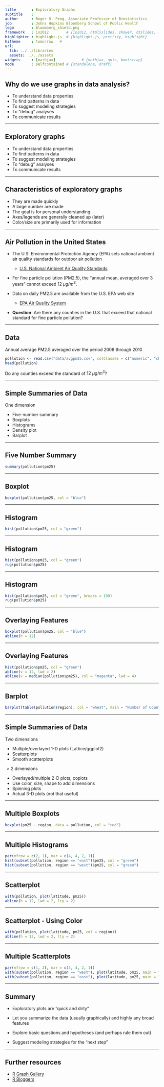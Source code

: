 ```yaml
---
title       : Exploratory Graphs
subtitle    : 
author      : Roger D. Peng, Associate Professor of Biostatistics 
job         : Johns Hopkins Bloomberg School of Public Health
logo        : bloomberg_shield.png
framework   : io2012        # {io2012, html5slides, shower, dzslides, ...}
highlighter : highlight.js  # {highlight.js, prettify, highlight}
hitheme     : tomorrow   # 
url:
  lib: ../../libraries
  assets: ../../assets
widgets     : [mathjax]            # {mathjax, quiz, bootstrap}
mode        : selfcontained # {standalone, draft}
---
```


## Why do we use graphs in data analysis? 

* To understand data properties
* To find patterns in data
* To suggest modeling strategies
* To "debug" analyses
* To communicate results

---

## Exploratory graphs

* <redtext>To understand data properties</redtext>
* <redtext>To find patterns in data</redtext>
* <redtext>To suggest modeling strategies</redtext>
* <redtext>To "debug" analyses</redtext>
* To communicate results

---

## Characteristics of exploratory graphs

* They are made quickly
* A large number are made
* The goal is for personal understanding
* Axes/legends are generally cleaned up (later)
* Color/size are primarily used for information

---

## Air Pollution in the United States

* The U.S. Environmental Protection Agency (EPA) sets national ambient
  air quality standards for outdoor air pollution

  * [U.S. National Ambient Air Quality Standards](http://www.epa.gov/air/criteria.html)

* For fine particle pollution (PM2.5), the "annual mean, averaged over
  3 years" cannot exceed $12~\mu g/m^3$.

* Data on daily PM2.5 are available from the U.S. EPA web site

  - [EPA Air Quality System](http://www.epa.gov/ttn/airs/airsaqs/detaildata/downloadaqsdata.htm)

* **Question**: Are there any counties in the U.S. that exceed that
  national standard for fine particle pollution?

---

## Data

Annual average PM2.5 averaged over the period 2008 through 2010

```r
pollution <- read.csv("data/avgpm25.csv", colClasses = c("numeric", "character", "factor", "numeric", "numeric"))
head(pollution)
```

Do any counties exceed the standard of $12~\mu g/m^3$?

---

## Simple Summaries of Data


One dimension

* Five-number summary
* Boxplots
* Histograms
* Density plot
* Barplot

---

## Five Number Summary

```r
summary(pollution$pm25)
```

---

## Boxplot

```r
boxplot(pollution$pm25, col = "blue")
```

---

## Histogram

```r
hist(pollution$pm25, col = "green")
```

---

## Histogram

```r
hist(pollution$pm25, col = "green")
rug(pollution$pm25)
```

---

## Histogram

```r
hist(pollution$pm25, col = "green", breaks = 100)
rug(pollution$pm25)
```

---

## Overlaying Features

```r
boxplot(pollution$pm25, col = "blue")
abline(h = 12)
```


---

## Overlaying Features

```r
hist(pollution$pm25, col = "green")
abline(v = 12, lwd = 2)
abline(v = median(pollution$pm25), col = "magenta", lwd = 4)
```

---

## Barplot

```r
barplot(table(pollution$region), col = "wheat", main = "Number of Counties in Each Region")
```

---

## Simple Summaries of Data

Two dimensions

* Multiple/overlayed 1-D plots (Lattice/ggplot2)
* Scatterplots
* Smooth scatterplots

$> 2$ dimensions

* Overlayed/multiple 2-D plots; coplots
* Use color, size, shape to add dimensions
* Spinning plots
* Actual 3-D plots (not that useful)


---

## Multiple Boxplots

```r
boxplot(pm25 ~ region, data = pollution, col = "red")
```

---

## Multiple Histograms

```r
par(mfrow = c(2, 1), mar = c(4, 4, 2, 1))
hist(subset(pollution, region == "east")$pm25, col = "green")
hist(subset(pollution, region == "west")$pm25, col = "green")
```

---

## Scatterplot

```r
with(pollution, plot(latitude, pm25))
abline(h = 12, lwd = 2, lty = 2)
```

---

## Scatterplot - Using Color

```r
with(pollution, plot(latitude, pm25, col = region))
abline(h = 12, lwd = 2, lty = 2)
```

---

## Multiple Scatterplots

```r
par(mfrow = c(1, 2), mar = c(5, 4, 2, 1))
with(subset(pollution, region == "west"), plot(latitude, pm25, main = "West"))
with(subset(pollution, region == "east"), plot(latitude, pm25, main = "East"))
```

---

## Summary

* Exploratory plots are "quick and dirty"

* Let you summarize the data (usually graphically) and highly any broad features

* Explore basic questions and hypotheses (and perhaps rule them out)

* Suggest modeling strategies for the "next step"

---


## Further resources

* [R Graph Gallery](http://gallery.r-enthusiasts.com/)
* [R Bloggers](http://www.r-bloggers.com/)











